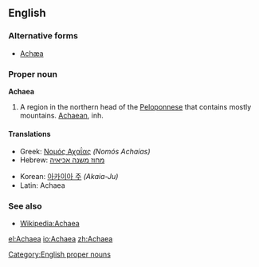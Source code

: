 ==English==

===Alternative forms===
* [[Achæa]] {{i|dated}}

===Proper noun===
'''Achaea'''

# A region in the northern head of the [[Peloponnese]] that contains mostly mountains.  [[Achaean]], inh.

====Translations====
{{trans-top|a region in the northern head of the Peloponnese}}
*Greek: [[Νομός Αχαΐας]] ''(Nomós Achaías)''
*Hebrew: [[מחוז משנה אכיאיה]]
{{trans-mid}}
*Korean: [[아카이아 주]] ''(Akaia-Ju)''
*Latin: Achaea
{{trans-bottom}}

===See also===

* [[w:Achaea|Wikipedia:Achaea]]

[[Category:English proper nouns]]

[[el:Achaea]]
[[io:Achaea]]
[[zh:Achaea]]